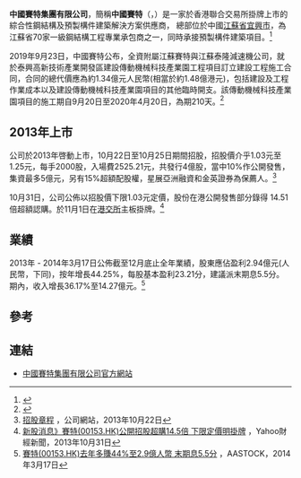 
{{onesource|time=2014-04-20T07:54:06+00:00}}
{{primarysources|time=2014-04-20T04:27:51+00:00}}
'''中國賽特集團有限公司'''，簡稱'''中國賽特'''（{{lang-en|China Saite Group Company Limited}}，{{hkex|0153}}）是一家於香港聯合交易所掛牌上市的綜合性鋼結構及預製構件建築解決方案供應商， 總部位於中國[[江蘇省|江蘇省]][[宜興市|宜興市]]，為江蘇省70家一級鋼結構工程專業承包商之一，同時承接預製構件建築項目。<ref>{{Cite web |url=http://www.chinasaite.com.cn/c/about.php |title=公司簡介 |accessdate=2014-04-20 |archive-date=2017-04-22 |archive-url=https://web.archive.org/web/20170422170139/http://www.chinasaite.com.cn/c/about.php |dead-url=no }}</ref>

2019年9月23日，中國賽特公布，全資附屬江蘇賽特與江蘇泰隆減速機公司，就於泰興高新技術產業開發區建設傳動機械科技產業園工程項目訂立建設工程施工合同，合同的總代價應為約1.34億元人民幣(相當於約1.48億港元)，包括建設及工程作業成本以及建設傳動機械科技產業園項目的其他臨時開支。該傳動機械科技產業園項目的施工期自9月20日至2020年4月20日，為期210天。<ref>{{Cite web|title=中國賽特(00153.HK)附屬獲1.5億元工業園建設工程合約|url=http://www.aastocks.com/tc/stocks/news/aafn-con/NOW.967049/company-news|accessdate=2019-09-24|work=AASTOCKS.COM|archive-date=2019-09-24|archive-url=https://web.archive.org/web/20190924080606/http://www.aastocks.com/tc/stocks/news/aafn-con/NOW.967049/company-news|dead-url=no}}</ref>

==2013年上市==
公司於2013年啓動上市，10月22日至10月25日期間招股，招股價介乎1.03元至1.25元，每手2000股，入場費2525.21元，共發行4億股，當中10%作公開發售，集資最多5億元，另有15%超額配股權，星展亞洲融資和金英證券為保薦人。<ref>[http://www.chinasaite.com.cn/attachment/201310211146562_tc.pdf 招股章程] {{Wayback|url=http://www.chinasaite.com.cn/attachment/201310211146562_tc.pdf |date=20181004055539 }}，公司網站，2013年10月22日</ref>

10月31日，公司公佈以招股價下限1.03元定價，股份在港公開發售部分錄得 14.51倍超額認購。於11月1日在[[港交所|港交所]]主板掛牌。<ref>[https://hk.finance.yahoo.com/news/%E6%96%B0%E8%82%A1%E6%B6%88%E6%81%AF-%E8%B3%BD%E7%89%B9-00153-hk-%E5%85%AC%E9%96%8B%E6%8B%9B%E8%82%A1%E8%B6%85%E8%B3%BC14-001600090.html 新股消息》賽特(00153.HK)公開招股超購14.5倍 下限定價明掛牌] {{Wayback|url=https://hk.finance.yahoo.com/news/%E6%96%B0%E8%82%A1%E6%B6%88%E6%81%AF-%E8%B3%BD%E7%89%B9-00153-hk-%E5%85%AC%E9%96%8B%E6%8B%9B%E8%82%A1%E8%B6%85%E8%B3%BC14-001600090.html |date=20180930023526 }}，Yahoo財經新聞，2013年10月31日</ref>

==業績==
2013年 - 2014年3月17日公佈截至12月底止全年業績，股東應佔盈利2.94億元(人民幣，下同)，按年增長44.25%，每股基本盈利23.21分，建議派末期息5.5分。期內，收入增長36.17%至14.27億元。<ref>[http://www.aastocks.com/tc/ltp/LTP_RT_Quote/HK6/NOW.594440.html 賽特(00153.HK)去年多賺44%至2.9億人幣 末期息5.5分] {{Wayback|url=http://www.aastocks.com/tc/ltp/LTP_RT_Quote/HK6/NOW.594440.html |date=20140421051232 }}，AASTOCK，2014年3月17日</ref>

==參考==
<references />

==連結==
*[http://www.chinasaite.com.cn/c/about.php 中國賽特集團有限公司官方網站]{{Wayback|url=http://www.chinasaite.com.cn/c/about.php |date=20170422170139 }}